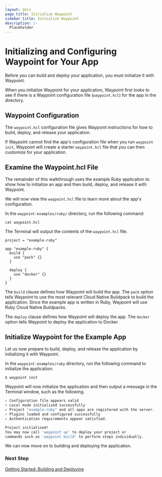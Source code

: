 ```yaml
---
layout: docs
page_title: Initialize Waypoint
sidebar_title: Initialize Waypoint
description: |-
  Placeholder
---
```


# Initializing and Configuring Waypoint for Your App

Before you can build and deploy your application, you must initialize it with Waypoint.

When you initialize Waypoint for your application, Waypoint first looks to see if there is a Waypoint configuration file (`waypoint.hcl`) for the app in the directory.

## Waypoint Configuration

The `waypoint.hcl` configuration file gives Waypoint instructions for how to build, deploy, and release your application.

If Waypoint cannot find the app's configuration file when you run `waypoint init`, Waypoint will create a starter `waypoint.hcl` file that you can then customize for your application.

## Examine the Waypoint.hcl File

The remainder of this walkthrough uses the example Ruby application to show how to initialize an app and then build, deploy, and release it with Waypoint.

We will now view the `waypoint.hcl` file to learn more about the app's configuration.

In the `waypoint-examples/ruby/` directory, run the following command:

```shell
cat waypoint.hcl
```

The Terminal will output the contents of the `waypoint.hcl` file.

```shell
project = "example-ruby"

app "example-ruby" {
  build {
    use "pack" {}
  }

  deploy {
    use "docker" {}
  }
}
```

The `build` clause defines how Waypoint will build the app. The `pack` option
tells Waypoint to use the most relevant Cloud Native Buildpack to build the
application. Since the example app is written in Ruby, Waypoint will use Ruby
Cloud Native Buildpacks.

The `deploy` clause defines how Waypoint will deploy the app. The `docker`
option tells Waypoint to deploy the application to Docker.

## Initialize Waypoint for the Example App

Let us now prepare to build, deploy, and release the application by initializing it with Waypoint.

In the `waypoint-examples/ruby` directory, run the following command to initialize the application:

```bash
$ waypoint init
```

Waypoint will now initialize the application and then output a message in the Terminal window, such as the following.

```bash
✓ Configuration file appears valid
✓ Local mode initialized successfully
✓ Project "example-ruby" and all apps are registered with the server.
✓ Plugins loaded and configured successfully
✓ Authentication requirements appear satisfied.

Project initialized!
You may now call 'waypoint up' to deploy your project or
commands such as 'waypoint build' to perform steps individually.
```

We can now move on to building and deploying the application.

### Next Step

[Getting Started: Building and Deploying](/docs/getting-started/docker-example-app/deploy-app)
